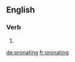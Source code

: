 ==English==

===Verb===
{{head|en|present participle}}

# {{present participle of|pronate|lang=en}}

[[de:pronating]]
[[fr:pronating]]